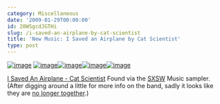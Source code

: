 ```yaml
---
category: Miscellaneous
date: '2009-01-29T00:00:00'
id: 20WSgcdJGTHi
slug: /i-saved-an-airplane-by-cat-scientist
title: 'New Music: I Saved an Airplane by Cat Scientist'
type: post
---
```


[![image](http://www.imeem.com/embedsearch/E6E6E6/)](http://www.imeem.com/)
[![image](http://ads.imeem.com/ads/bannerad/152/10/)](http://ads.imeem.com/ads/banneradclick.ashx?ep=0&ek=ndphHLdmVo)[![image](http://ads.imeem.com/ads/bannerad/153/10/)](http://ads.imeem.com/ads/banneradclick.ashx?ep=1&ek=ndphHLdmVo)[![image](http://ads.imeem.com/ads/bannerad/154/10/)](http://ads.imeem.com/ads/banneradclick.ashx?ep=2&ek=ndphHLdmVo)[![image](http://ads.imeem.com/ads/bannerad/155/10/ndphHLdmVo/)](http://ads.imeem.com/ads/banneradclick.ashx?ep=3&ek=ndphHLdmVo)
  
[I Saved An Airplane - Cat Scientist](http://www.imeem.com/groups/SoSKmJcZ/music/5KvbOj99/cat_scientist_i_saved_an_airplane/)
Found via the [SXSW](http://sxsw.com/) Music sampler. (After
digging around a little for more info on the band, sadly it looks
like they are
[no longer together](http://www.australiancattlegod.com/catscientist.htm).)